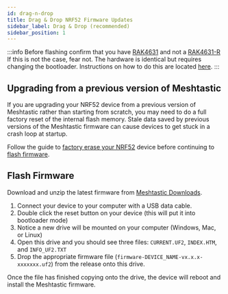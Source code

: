 ```yaml
---
id: drag-n-drop
title: Drag & Drop NRF52 Firmware Updates
sidebar_label: Drag & Drop (recommended)
sidebar_position: 1
---
```



:::info
Before flashing confirm that you have [RAK4631](https://docs.rakwireless.com/Product-Categories/WisBlock/RAK4631/) and not a [RAK4631-R](https://docs.rakwireless.com/Product-Categories/WisBlock/RAK4631-R/) If this is not the case, fear not. The hardware is identical but requires changing the bootloader. Instructions on how to do this are located [here](/docs/hardware/devices/rak/convert-rak4631r).
:::

## Upgrading from a previous version of Meshtastic

If you are upgrading your NRF52 device from a previous version of Meshtastic rather than starting from scratch, you may need to do a full factory reset of the internal flash memory. Stale data saved by previous versions of the Meshtastic firmware can cause devices to get stuck in a crash loop at startup.

Follow the guide to [factory erase your NRF52](/docs/getting-started/flashing-firmware/nrf52/nrf52-erase) device before continuing to [flash firmware](#flash-firmware).


## Flash Firmware

Download and unzip the latest firmware from [Meshtastic Downloads](https://meshtastic.org/downloads).

1. Connect your device to your computer with a USB data cable.
2. Double click the reset button on your device (this will put it into bootloader mode) 
3. Notice a new drive will be mounted on your computer (Windows, Mac, or Linux)
4. Open this drive and you should see three files: `CURRENT.UF2`, `INDEX.HTM`, and `INFO_UF2.TXT`
5. Drop the appropriate firmware file (`firmware-DEVICE_NAME-vx.x.x-xxxxxxx.uf2`) from the release onto this drive.

Once the file has finished copying onto the drive, the device will reboot and install the Meshtastic firmware.